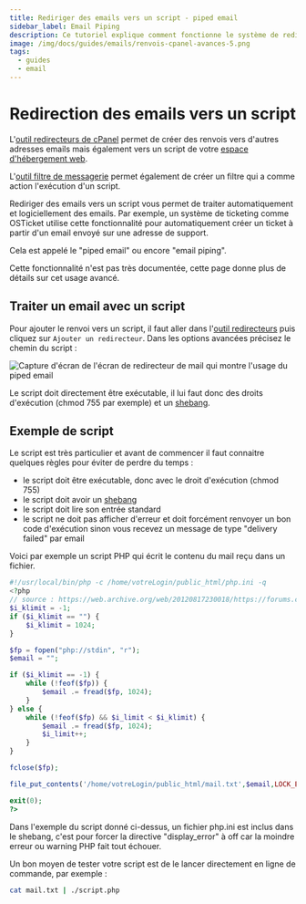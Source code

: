 ```yaml
---
title: Rediriger des emails vers un script - piped email
sidebar_label: Email Piping
description: Ce tutoriel explique comment fonctionne le système de redirection d'email vers un script, appelé piped email
image: /img/docs/guides/emails/renvois-cpanel-avances-5.png
tags:
  - guides
  - email
---
```

# Redirection des emails vers un script

L'[outil redirecteurs de cPanel](/cpanel/emails/adresse-email) permet de créer des renvois vers d'autres adresses emails
mais également vers un script de votre [espace d'hébergement web](https://www.o2switch.fr/hebergement-illimite/).

L'[outil filtre de messagerie](/cpanel/emails/filtre-email) permet également de créer un filtre qui a comme action
l'exécution d'un script.

Rediriger des emails vers un script vous permet de traiter automatiquement et logiciellement des emails. Par exemple, un
système de ticketing comme OSTicket utilise cette fonctionnalité pour automatiquement créer un ticket à partir d'un
email envoyé sur une adresse de support. 

Cela est appelé le "piped email" ou encore "email piping". 

Cette fonctionnalité n'est pas très documentée, cette page donne plus de détails sur cet usage avancé. 

## Traiter un email avec un script

Pour ajouter le renvoi vers un script, il faut aller dans l'[outil redirecteurs](/cpanel/emails/adresse-email) puis
cliquez sur `Ajouter un redirecteur`. Dans les options avancées précisez le chemin du script :


<Image
    src="/img/docs/guides/emails/renvois-cpanel-avances-5.png"
    title="Création d'un redirecteur de mail qui redirige vers un script"
    caption="Le redirecteur de mail peut rediriger les emails vers un script"
    alt="Capture d'écran de l'écran de redirecteur de mail qui montre l'usage du piped email"
/>

Le script doit directement être exécutable, il lui faut donc des droits d'exécution (chmod 755 par exemple) et un
[shebang](http://fr.wikipedia.org/wiki/Shebang). 

## Exemple de script

Le script est très particulier et avant de commencer il faut connaitre quelques règles pour éviter de perdre du temps :
  * le script doit être exécutable, donc avec le droit d'exécution (chmod 755)
  * le script doit avoir un [shebang](http://fr.wikipedia.org/wiki/Shebang)
  * le script doit lire son entrée standard
  * le script ne doit pas afficher d'erreur et doit forcément renvoyer un bon code d'exécution sinon vous recevez un
    message de type "delivery failed" par email

Voici par exemple un script PHP qui écrit le contenu du mail reçu dans un fichier.

```php
#!/usr/local/bin/php -c /home/votreLogin/public_html/php.ini -q
<?php
// source : https://web.archive.org/web/20120817230018/https://forums.cpanel.net/f5/email-forward-php-script-39083.html
$i_klimit = -1;
if ($i_klimit == "") {
    $i_klimit = 1024;
}

$fp = fopen("php://stdin", "r");
$email = "";

if ($i_klimit == -1) {
    while (!feof($fp)) {
        $email .= fread($fp, 1024);
    }                    
} else {
    while (!feof($fp) && $i_limit < $i_klimit) {
        $email .= fread($fp, 1024);
        $i_limit++;
    }        
}

fclose($fp);

file_put_contents('/home/votreLogin/public_html/mail.txt',$email,LOCK_EX);

exit(0);
?>
```

Dans l'exemple du script donné ci-dessus, un fichier php.ini est inclus dans le shebang, c'est pour forcer la directive
"display_error" à off car la moindre erreur ou warning PHP fait tout échouer. 

Un bon moyen de tester votre script est de le lancer directement en ligne de commande, par exemple :

```bash
cat mail.txt | ./script.php
```
